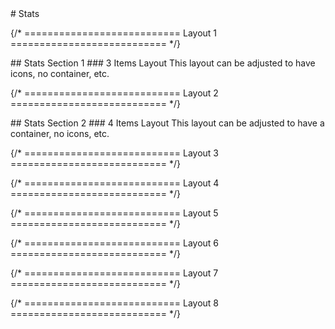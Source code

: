 
<main className="page-main">

<div className="page-title">
# Stats
</div>

{/* =========================== Layout 1 =========================== */}

<div className="intro-wrap">
  ## Stats Section 1
  ### 3 Items Layout
  This layout can be adjusted to have icons, no container, etc.
</div>

<StatsOne />

{/* =========================== Layout 2 =========================== */}

<div className="intro-wrap">
  ## Stats Section 2
  ### 4 Items Layout
  This layout can be adjusted to have a container, no icons, etc.
</div>

<StatsTwo />

{/* =========================== Layout 3 =========================== */}

{/* =========================== Layout 4 =========================== */}

{/* =========================== Layout 5 =========================== */}

{/* =========================== Layout 6 =========================== */}

{/* =========================== Layout 7 =========================== */}

{/* =========================== Layout 8 =========================== */}

</main>